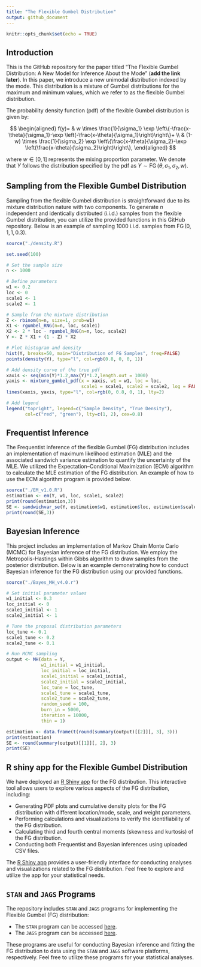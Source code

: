 ```yaml
---
title: "The Flexible Gumbel Distribution"
output: github_document
---
```


```r
knitr::opts_chunk$set(echo = TRUE)
```

## Introduction

This is the GitHub repository for the paper titled "The Flexible Gumbel Distribution: A New Model for Inference About the Mode" (**add the link later**). In this paper, we introduce a new unimodal distribution indexed by the mode. This distribution is a mixture of Gumbel distributions for the maximum and minimum values, which we refer to as the flexible Gumbel distribution. 

The probability density function (pdf) of the flexible Gumbel distribution is given by:

$$
\begin{aligned}
f(y)= & w \times \frac{1}{\sigma_1} \exp \left\{-\frac{x-\theta}{\sigma_1}-\exp \left(-\frac{x-\theta}{\sigma_1}\right)\right\}+ \\
& (1-w) \times \frac{1}{\sigma_2} \exp \left\{\frac{x-\theta}{\sigma_2}-\exp \left(\frac{x-\theta}{\sigma_2}\right)\right\},
\end{aligned}
$$

where $w \in[0,1]$ represents the mixing proportion parameter. We denote that $Y$ follows the distribution specified by the pdf as $Y \sim \operatorname{FG}\left(\theta, \sigma_1, \sigma_2, w\right)$.

## Sampling from the Flexible Gumbel Distribution

Sampling from the flexible Gumbel distribution is straightforward due to its mixture distribution nature with two components. To generate $n$ independent and identically distributed (i.i.d.) samples from the flexible Gumbel distribution, you can utilize the provided functions in this GitHub repository. Below is an example of sampling 1000 i.i.d. samples from $\operatorname{FG}(0,1,1,0.3)$.

```r
source("./density.R")

set.seed(100)

# Set the sample size
n <- 1000

# Define parameters
w1 <- 0.2
loc <- 0
scale1 <- 1
scale2 <- 1

# Sample from the mixture distribution
Z <- rbinom(n=n, size=1, prob=w1)
X1 <- rgumbel_RNG(n=n, loc, scale1)
X2 <- 2 * loc - rgumbel_RNG(n=n, loc, scale2)
Y <- Z * X1 + (1 - Z) * X2

# Plot histogram and density
hist(Y, breaks=50, main="Distribution of FG Samples", freq=FALSE)
points(density(Y), type="l", col=rgb(0.8, 0, 0, 1))

# Add density curve of the true pdf
xaxis <- seq(min(Y)*1.2,max(Y)*1.2,length.out = 1000)
yaxis <- mixture_gumbel_pdf(x = xaxis, w1 = w1, loc = loc, 
                            scale1 = scale1, scale2 = scale2, log = FALSE)
lines(xaxis, yaxis, type="l", col=rgb(0, 0.8, 0, 1), lty=2)

# Add legend
legend("topright", legend=c("Sample Density", "True Density"), 
       col=c("red", "green"), lty=c(1, 2), cex=0.8)
```

## Frequentist Inference

The Frequentist inference of the flexible Gumbel (FG) distribution includes an implementation of maximum likelihood estimation (MLE) and the associated sandwich variance estimation to quantify the uncertainty of the MLE. We utilized the Expectation–Conditional Maximization (ECM) algorithm to calculate the MLE estimation of the FG distribution. An example of how to use the ECM algorithm program is provided below.

```r
source("./EM_v1.0.R")
estimation <- em(Y, w1, loc, scale1, scale2)
print(round(estimation,3))
SE <- sandwichvar_se(Y, estimation$w1, estimation$loc, estimation$scale1, estimation$scale2)
print(round(SE,3))
```

## Bayesian Inference

This project includes an implementation of Markov Chain Monte Carlo (MCMC) for Bayesian inference of the FG distribution. We employ the Metropolis-Hastings within Gibbs algorithm to draw samples from the posterior distribution. Below is an example demonstrating how to conduct Bayesian inference for the FG distribution using our provided functions.

```r
source("./Bayes_MH_v4.0.r")

# Set initial parameter values
w1_initial <- 0.3
loc_initial <- 0
scale1_initial <- 1
scale2_initial <- 1

# Tune the proposal distribution parameters
loc_tune <- 0.1
scale1_tune <- 0.2
scale2_tune <- 0.1

# Run MCMC sampling
output <- MH(data = Y,
             w1_initial = w1_initial,
             loc_initial = loc_initial,
             scale1_initial = scale1_initial,
             scale2_initial = scale2_initial,
             loc_tune = loc_tune,
             scale1_tune = scale1_tune,
             scale2_tune = scale2_tune,
             random_seed = 100,
             burn_in = 5000,
             iteration = 10000,
             thin = 1)

estimation <- data.frame(t(round(summary(output)[[2]][, 3], 3)))
print(estimation)
SE <- round(summary(output)[[1]][, 2], 3)
print(SE)
```

## R shiny app for the Flexible Gumbel Distribution

We have deployed an [R Shiny app](https://qingyang.shinyapps.io/gumbel_mixture/) for the FG distribution. This interactive tool allows users to explore various aspects of the FG distribution, including:

- Generating PDF plots and cumulative density plots for the FG distribution with different location/mode, scale, and weight parameters.
- Performing calculations and visualizations to verify the identifiability of the FG distribution.
- Calculating third and fourth central moments (skewness and kurtosis) of the FG distribution.
- Conducting both Frequentist and Bayesian inferences using uploaded CSV files.

The [R Shiny app](https://qingyang.shinyapps.io/gumbel_mixture/) provides a user-friendly interface for conducting analyses and visualizations related to the FG distribution. Feel free to explore and utilize the app for your statistical needs.

## `STAN` and `JAGS` Programs

The repository includes `STAN` and `JAGS` programs for implementing the Flexible Gumbel (FG) distribution:

- The `STAN` program can be accessed [here](https://github.com/rh8liuqy/flexible_Gumbel/tree/main/table2/model_fitting.stan).
- The `JAGS` program can be accessed [here](https://github.com/rh8liuqy/flexible_Gumbel/tree/main/table2/Gumbel_Mixture_JAGS.BUG).

These programs are useful for conducting Bayesian inference and fitting the FG distribution to data using the `STAN` and `JAGS` software platforms, respectively. Feel free to utilize these programs for your statistical analyses.
